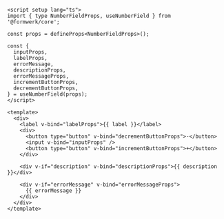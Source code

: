 ```vue
<script setup lang="ts">
import { type NumberFieldProps, useNumberField } from '@formwerk/core';

const props = defineProps<NumberFieldProps>();

const {
  inputProps,
  labelProps,
  errorMessage,
  descriptionProps,
  errorMessageProps,
  incrementButtonProps,
  decrementButtonProps,
} = useNumberField(props);
</script>

<template>
  <div>
    <label v-bind="labelProps">{{ label }}</label>
    <div>
      <button type="button" v-bind="decrementButtonProps">-</button>
      <input v-bind="inputProps" />
      <button type="button" v-bind="incrementButtonProps">+</button>
    </div>

    <div v-if="description" v-bind="descriptionProps">{{ description }}</div>

    <div v-if="errorMessage" v-bind="errorMessageProps">
      {{ errorMessage }}
    </div>
  </div>
</template>
```
